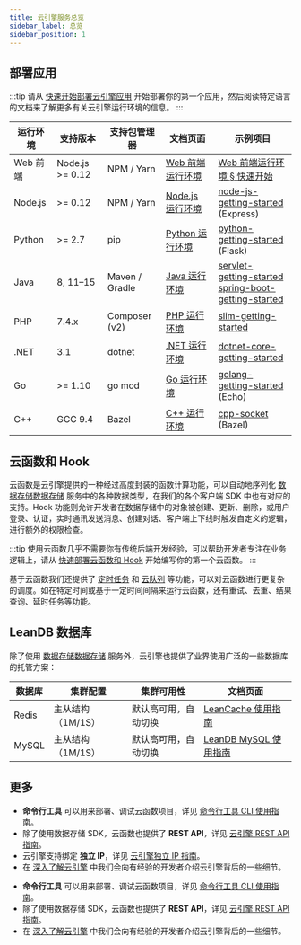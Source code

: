 ```yaml
---
title: 云引擎服务总览
sidebar_label: 总览
sidebar_position: 1
---
```



<PlatformIntroduction />

## 部署应用

:::tip
请从 [快速开始部署云引擎应用](/sdk/engine/deploy/getting-started/) 开始部署你的第一个应用，然后阅读特定语言的文档来了解更多有关云引擎运行环境的信息。
:::

| 运行环境 | 支持版本        | 支持包管理器   | 文档页面                                       | 示例项目                                                                                                                                                                     |
| -------- | --------------- | -------------  | ---------------------------------------------- | ---------------------------------------------------------------------------------------------------------------------------------------------------------------------------- |
| Web 前端 | Node.js >= 0.12 | NPM / Yarn     | [Web 前端运行环境](/sdk/engine/deploy/webapp/) | [Web 前端运行环境 § 快速开始](/sdk/engine/deploy/webapp/#快速开始)                                                                                                           |
| Node.js  | >= 0.12         | NPM / Yarn     | [Node.js 运行环境](/sdk/engine/deploy/nodejs/) | [node-js-getting-started](https://github.com/leancloud/node-js-getting-started/) (Express)                                                                                   |
| Python   | >= 2.7          | pip            | [Python 运行环境](/sdk/engine/deploy/python/)  | [python-getting-started](https://github.com/leancloud/python-getting-started) (Flask)                                                                                        |
| Java     | 8, 11–15        | Maven / Gradle | [Java 运行环境](/sdk/engine/deploy/java/)      | [servlet-getting-started](https://github.com/leancloud/servlet-getting-started)<br />[spring-boot-getting-started](https://github.com/leancloud/spring-boot-getting-started) |
| PHP      | 7.4.x           | Composer (v2)  | [PHP 运行环境](/sdk/engine/deploy/php/)        | [slim-getting-started](https://github.com/leancloud/slim-getting-started)                                                                                                    |
| .NET     | 3.1             | dotnet         | [.NET 运行环境](/sdk/engine/deploy/dotnet/)    | [dotnet-core-getting-started](https://github.com/leancloud/dotnet-core-getting-started)                                                                                      |
| Go       | >= 1.10         | go mod         | [Go 运行环境](/sdk/engine/deploy/go/)          | [golang-getting-started](https://github.com/leancloud/golang-getting-started) (Echo)                                                                                         |
| C++      | GCC 9.4         | Bazel          | [C++ 运行环境](/sdk/engine/deploy/cpp/)        | [cpp-socket](https://github.com/leancloud/leanengine-unit-test/tree/cpp-socket-bazel) (Bazel)                                                                                |

## 云函数和 Hook

云函数是云引擎提供的一种经过高度封装的函数计算功能，可以自动地序列化 <Conditional brand="tds">[数据存储](/sdk/storage/features)</Conditional><Conditional brand="leancloud">[数据存储](/sdk/storage/overview/)</Conditional> 服务中的各种数据类型，在我们的各个客户端 SDK 中也有对应的支持。Hook 功能则允许开发者在数据存储中的对象被创建、更新、删除，或用户登录、认证，实时通讯发送消息、创建对话、客户端上下线时触发自定义的逻辑，进行额外的权限检查。

:::tip
使用云函数几乎不需要你有传统后端开发经验，可以帮助开发者专注在业务逻辑上，请从 [快速部署云函数和 Hook](/sdk/engine/functions/getting-started/) 开始编写你的第一个云函数。
:::

基于云函数我们还提供了 [定时任务](/sdk/engine/functions/guides/#定时任务) 和 [云队列](/sdk/engine/functions/cloud-queue/) 等功能，可以对云函数进行更复杂的调度。如在特定时间或基于一定时间间隔来运行云函数，还有重试、去重、结果查询、延时任务等功能。

## LeanDB 数据库

除了使用 <Conditional brand="tds">[数据存储](/sdk/storage/features)</Conditional><Conditional brand="leancloud">[数据存储](/sdk/storage/overview/)</Conditional> 服务外，云引擎也提供了业界使用广泛的一些数据库的托管方案：

| 数据库        | 集群配置           | 集群可用性                         | 文档页面                                                  |
| ------------- | ------------------ | ---------------------------------- | --------------------------------------------------------- |
| Redis         | 主从结构（1M/1S）  | 默认高可用，自动切换               | [LeanCache 使用指南](/sdk/engine/database/redis/)         |
| MySQL         | 主从结构（1M/1S）  | 默认高可用，自动切换               | [LeanDB MySQL 使用指南](/sdk/engine/database/mysql/)      |

## 更多

<Conditional region="cn">

- **命令行工具** 可以用来部署、调试云函数项目，详见 [命令行工具 CLI 使用指南](/sdk/engine/cli/)。
- 除了使用数据存储 SDK，云函数也提供了 **REST API**，详见 [云引擎 REST API 指南](/sdk/engine/functions/rest-api/)。
- 云引擎支持绑定 **独立 IP**，详见 [云引擎独立 IP 指南](/sdk/engine/dedicated-IP)。
- 在 [深入了解云引擎](/sdk/engine/deep-dive/) 中我们会向有经验的开发者介绍云引擎背后的一些细节。

</Conditional>

<Conditional region="global">

- **命令行工具** 可以用来部署、调试云函数项目，详见 [命令行工具 CLI 使用指南](/sdk/engine/cli/)。
- 除了使用数据存储 SDK，云函数也提供了 **REST API**，详见 [云引擎 REST API 指南](/sdk/engine/functions/rest-api/)。
- 在 [深入了解云引擎](/sdk/engine/deep-dive/) 中我们会向有经验的开发者介绍云引擎背后的一些细节。

</Conditional>
